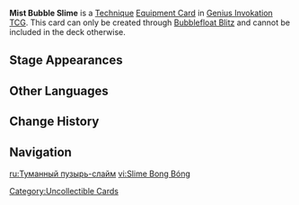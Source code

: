 {{Genius Invokation TCG Infobox
|id        = 122051
|image     = Mist Bubble Slime Equipment Card.png
|type      = Equipment Card
|group     = Technique
|createdby   = Bubblefloat Blitz
|effect    = '''Technique''': Bubble Battle Tactics<br><br>'''Bubble Battle Tactics'''<br>(Prepare for 1 turn) Deals 1 {{color|Hydro DMG}}, attach '''Mist Bubble Prison''' to opposing active character.<br>'''Cost:''' {{TCG Cost|1|Matching}}<br><br>'''Mist Bubble Prison'''<br>Character cannot use Skills. (Lasts until the end of this round)
|matching  = 0
|source1   = 
|usage = 2
}}
'''Mist Bubble Slime''' is a [[Technique Card|Technique]] [[Equipment Card]] in [[Genius Invokation TCG]]. This card can only be created through [[Bubblefloat Blitz]] and cannot be included in the deck otherwise.

==Stage Appearances==
{{Genius Invokation TCG Stage Appearances|createdby=Hydro Hilichurl Rogue (Character Card)}}

==Other Languages==
{{Other Languages
|1_en       = Mist Bubble Slime
|1_zhs      = 水泡史莱姆
|1_zhs_rm   = 
|1_zht      = 水泡史萊姆
|1_zht_rm   = 
|1_zh_tl    = 
|1_ja       = バブルスライム
|1_ja_rm    = Baburu Suraimu
|1_ja_tl    = Bubble Slime
|1_ko       = 물방울 슬라임
|1_ko_tl    = 
|1_es       = Slime Burbujeante
|1_es_tl    = Bubbly Slime
|1_fr       = Blob écumeux
|1_fr_tl    = Frothy {{Lex|Slime|fr}}
|1_ru       = Туманный пузырь-слайм
|1_ru_tl    = Mist Bubble Slime
|1_th       = Mist Bubble Slime
|1_vi       = Slime Bong Bóng
|1_vi_tl    = 
|1_de       = Wasserblasenschleim
|1_de_tl    = Water Bubble Slime
|1_id       = Mist Bubble Slime
|1_pt       = Slime Bolha de Névoa
|1_pt_tl    = 
|1_tr       = Sis Baloncuğu Bodurlopu
|1_tr_tl    = 
|1_it       = Melmoso bolla di nebbia
|1_it_tl    = 

|2_en       = Bubble Battle Tactics
|2_zhs      = 水泡战法
|2_zhs_rm   = 
|2_zht      = 水泡戰法
|2_zht_rm   = 
|2_zh_tl    = 
|2_ja       = バブル戦術
|2_ja_rm    = Baburu Senjutsu
|2_ja_tl    = Bubble Tactics
|2_ko       = 물방울 전법
|2_ko_tl    = 
|2_es       = Táctica burbujeante
|2_es_tl    = Bubbly Tactic
|2_fr       = Tactique écumeuse
|2_fr_tl    = Frothy Tactics
|2_ru       = Пузырчатая тактика боя
|2_ru_tl    = Bubble Battle Tactics
|2_th       = Bubble Battle Tactics
|2_vi       = Chiến Pháp Bong Bóng
|2_vi_tl    = 
|2_de       = Blubberblasentaktik
|2_de_tl    = Blubber Bubbles Tactic
|2_id       = Bubble Battle Tactics
|2_pt       = Táticas de Batalha de Bolhas
|2_pt_tl    = 
|2_tr       = Baloncuk Savaşı Taktikleri
|2_tr_tl    = 
|2_it       = Tattiche di battaglia di bolle
|2_it_tl    = 
}}

==Change History==
{{Change History|5.0}}

==Navigation==
{{Genius Invokation TCG Navbox|Equipment Card}}

[[Category:Uncollectible Cards]]

[[ru:Туманный пузырь-слайм]]
[[vi:Slime Bong Bóng]]